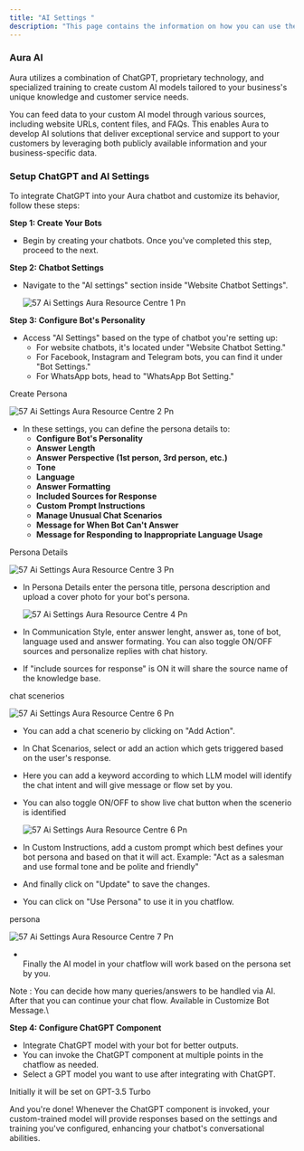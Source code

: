 ```yaml
---
title: "AI Settings "
description: "This page contains the information on how you can use the  Aura AI to enhance your chatbot capabilities."
---
```


### Aura AI

Aura utilizes a combination of ChatGPT, proprietary technology, and specialized training to create custom AI models tailored to your business's unique knowledge and customer service needs.

You can feed data to your custom AI model through various sources, including website URLs, content files, and FAQs. This enables  Aura to develop AI solutions that deliver exceptional service and support to your customers by leveraging both publicly available information and your business-specific data.

### **Setup ChatGPT and AI Settings**

To integrate ChatGPT into your  Aura chatbot and customize its behavior, follow these steps:

**Step 1: Create Your Bots**

- Begin by creating your chatbots. Once you've completed this step, proceed to the next.

**Step 2: Chatbot Settings**

- Navigate to the "AI settings" section inside "Website Chatbot Settings".

  ![57 Ai Settings  Aura Resource Centre 1 Pn](/images/how-botpenguin-works/website-ai-setting/57.ai_settings_\_Aura_resource_centre-1.png)

**Step 3: Configure Bot's Personality**

- Access "AI Settings" based on the type of chatbot you're setting up:
  - For website chatbots, it's located under "Website Chatbot Setting."
  - For Facebook, Instagram and Telegram bots, you can find it under "Bot Settings."
  - For WhatsApp bots, head to "WhatsApp Bot Setting."

Create Persona

![57 Ai Settings  Aura Resource Centre 2 Pn](/images/how-botpenguin-works/website-ai-setting/57.ai_settings_\_Aura_resource_centre-2.png)

- In these settings, you can define the persona details to:
  - **Configure Bot's Personality**
  - **Answer Length**
  - **Answer Perspective (1st person, 3rd person, etc.)**
  - **Tone**
  - **Language**
  - **Answer Formatting**
  - **Included Sources for Response**
  - **Custom Prompt Instructions**
  - **Manage Unusual Chat Scenarios**
  - **Message for When Bot Can't Answer**
  - **Message for Responding to Inappropriate Language Usage**

Persona Details

![57 Ai Settings  Aura Resource Centre 3 Pn](/images/how-botpenguin-works/website-ai-setting/57.ai_settings_\_Aura_resource_centre-3.png)

- In Persona Details enter the persona title, persona description and upload a cover photo for your bot's persona.

  ![57 Ai Settings  Aura Resource Centre 4 Pn](/images/how-botpenguin-works/website-ai-setting/57.ai_settings_\_Aura_resource_centre-4.png)
- In Communication Style, enter answer lenght, answer as, tone of bot, language used and answer formating. You can also toggle ON/OFF sources and personalize replies with chat history.
- If "include sources for response" is ON it will share the source name of the knowledge base.

chat scenerios

![57 Ai Settings  Aura Resource Centre 6 Pn](/images/how-botpenguin-works/website-ai-setting/57.ai_settings_\_Aura_resource_centre-5.png)

- You can add a chat scenerio by clicking on "Add Action".
- In Chat Scenarios, select or add an action which gets triggered based on the user's response.
- Here you can add a keyword according to which LLM model will identify the chat intent and will give message or flow set by you.
- You can also toggle ON/OFF to show live chat button when the scenerio is identified

  ![57 Ai Settings  Aura Resource Centre 6 Pn](/images/how-botpenguin-works/website-ai-setting/57.ai_settings_\_Aura_resource_centre-6.png)
- In Custom Instructions, add a custom prompt which best defines your bot persona and based on that it will act. Example: "Act as a salesman and use formal tone and be polite and friendly"
- And finally click on "Update" to save the changes.
- You can click on "Use Persona" to use it in you chatflow.

persona

![57 Ai Settings  Aura Resource Centre 7 Pn](/images/how-botpenguin-works/website-ai-setting/57.ai_settings_\_Aura_resource_centre-7.png)

- \
  Finally the AI model in your chatflow will work based on the persona set by you.

Note : You can decide how many queries/answers to be handled via AI. After that you can continue your chat flow. Available in Customize Bot Message.\\

**Step 4: Configure ChatGPT Component**

- Integrate ChatGPT model with your bot for better outputs.
- You can invoke the ChatGPT component at multiple points in the chatflow as needed.
- Select a GPT model you want to use after integrating with ChatGPT.

<Info>
  Initially it will be set on GPT-3.5 Turbo
</Info>

And you're done\! Whenever the ChatGPT component is invoked, your custom-trained model will provide responses based on the settings and training you've configured, enhancing your chatbot's conversational abilities.